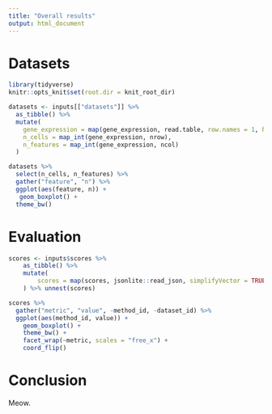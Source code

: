 ```yaml
---
title: "Overall results"
output: html_document
---
```


# Datasets

```r
library(tidyverse)
knitr::opts_knit$set(root.dir = knit_root_dir)
```

```r
datasets <- inputs[["datasets"]] %>% 
  as_tibble() %>% 
  mutate(
    gene_expression = map(gene_expression, read.table, row.names = 1, header = TRUE, sep = ","),
    n_cells = map_int(gene_expression, nrow),
    n_features = map_int(gene_expression, ncol)
  )
```

```r
datasets %>% 
  select(n_cells, n_features) %>% 
  gather("feature", "n") %>% 
  ggplot(aes(feature, n)) +
   geom_boxplot() +
  theme_bw()
```

# Evaluation

```r
scores <- inputs$scores %>% 
    as_tibble() %>% 
    mutate(
        scores = map(scores, jsonlite::read_json, simplifyVector = TRUE) %>% map(as_tibble)
    ) %>% unnest(scores)

scores %>% 
  gather("metric", "value", -method_id, -dataset_id) %>% 
  ggplot(aes(method_id, value)) +
    geom_boxplot() +
    theme_bw() +
    facet_wrap(~metric, scales = "free_x") +
    coord_flip()
```

# Conclusion

Meow.